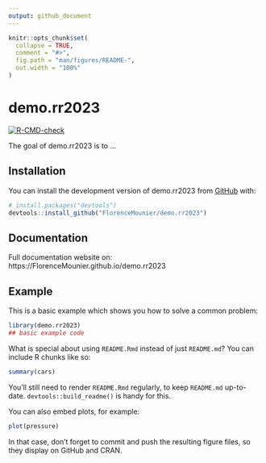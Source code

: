```yaml
---
output: github_document
---
```


<!-- README.md is generated from README.Rmd. Please edit that file -->

```r
knitr::opts_chunk$set(
  collapse = TRUE,
  comment = "#>",
  fig.path = "man/figures/README-",
  out.width = "100%"
)
```

# demo.rr2023

<!-- badges: start -->
[![R-CMD-check](https://github.com/FlorenceMounier/demo.rr2023/actions/workflows/R-CMD-check.yaml/badge.svg)](https://github.com/FlorenceMounier/demo.rr2023/actions/workflows/R-CMD-check.yaml)
<!-- badges: end -->

The goal of demo.rr2023 is to ...

## Installation

You can install the development version of demo.rr2023 from [GitHub](https://github.com/) with:

``` r
# install.packages("devtools")
devtools::install_github("FlorenceMounier/demo.rr2023")
```

## Documentation

Full documentation website on: https://FlorenceMounier.github.io/demo.rr2023

## Example

This is a basic example which shows you how to solve a common problem:

```r
library(demo.rr2023)
## basic example code
```

What is special about using `README.Rmd` instead of just `README.md`? You can include R chunks like so:

```r
summary(cars)
```

You'll still need to render `README.Rmd` regularly, to keep `README.md` up-to-date. `devtools::build_readme()` is handy for this.

You can also embed plots, for example:

```r
plot(pressure)
```

In that case, don't forget to commit and push the resulting figure files, so they display on GitHub and CRAN.
